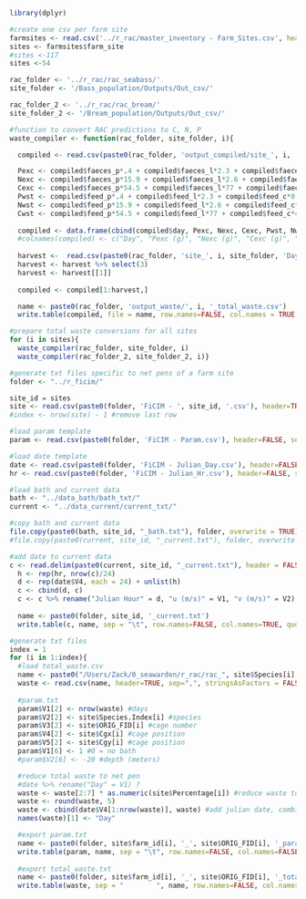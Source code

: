 ```r
library(dplyr)

#create one csv per farm site
farmsites <- read.csv('../r_rac/master_inventory - Farm_Sites.csv', header=TRUE, sep=",")
sites <- farmsites$farm_site
#sites <-117
sites <-54

rac_folder <- '../r_rac/rac_seabass/'
site_folder <- '/Bass_population/Outputs/Out_csv/'

rac_folder_2 <- '../r_rac/rac_bream/'
site_folder_2 <- '/Bream_population/Outputs/Out_csv/'
```

```r
#function to convert RAC predictions to C, N, P
waste_compiler <- function(rac_folder, site_folder, i){

  compiled <- read.csv(paste0(rac_folder, 'output_compiled/site_', i, '_compiled.csv'), header=TRUE, sep=",")

  Pexc <- compiled$faeces_p*.4 + compiled$faeces_l*2.3 + compiled$faeces_c*0
  Nexc <- compiled$faeces_p*15.9 + compiled$faeces_l*2.6 + compiled$faeces_c*0
  Cexc <- compiled$faeces_p*54.5 + compiled$faeces_l*77 + compiled$faeces_c*40
  Pwst <- compiled$feed_p*.4 + compiled$feed_l*2.3 + compiled$feed_c*0
  Nwst <- compiled$feed_p*15.9 + compiled$feed_l*2.6 + compiled$feed_c*0
  Cwst <- compiled$feed_p*54.5 + compiled$feed_l*77 + compiled$feed_c*40
  
  compiled <- data.frame(cbind(compiled$day, Pexc, Nexc, Cexc, Pwst, Nwst, Cwst))
  #colnames(compiled) <- c("Day", "Pexc (g)", "Nexc (g)", "Cexc (g)", "Pwst (g)", "Nwst (g)", "Cwst (g)")
  
  harvest <-  read.csv(paste0(rac_folder, 'site_', i, site_folder, 'Days_to_commercial_size.csv'))
  harvest <- harvest %>% select(3)
  harvest <- harvest[[1]]
  
  compiled <- compiled[1:harvest,] 

  name <- paste0(rac_folder, 'output_waste/', i, '_total_waste.csv')
  write.table(compiled, file = name, row.names=FALSE, col.names = TRUE, sep=",")}

#prepare total waste conversions for all sites
for (i in sites){
  waste_compiler(rac_folder, site_folder, i)
  waste_compiler(rac_folder_2, site_folder_2, i)}
```

```r
#generate txt files specific to net pens of a farm site
folder <- "../r_ficim/"

site_id = sites
site <- read.csv(paste0(folder, 'FiCIM - ', site_id, '.csv'), header=TRUE, sep=",", stringsAsFactors = FALSE)
#index <- nrow(site) - 1 #remove last row

#load param template
param <- read.csv(paste0(folder, 'FiCIM - Param.csv'), header=FALSE, sep=",", stringsAsFactors = FALSE)

#load date template
date <- read.csv(paste0(folder, 'FiCIM - Julian_Day.csv'), header=FALSE, sep=",", stringsAsFactors = FALSE)
hr <- read.csv(paste0(folder, 'FiCIM - Julian_Hr.csv'), header=FALSE, sep=",", stringsAsFactors = FALSE)

#load bath and current data
bath <- "../data_bath/bath_txt/"
current <- "../data_current/current_txt/"

#copy bath and current data
file.copy(paste0(bath, site_id, "_bath.txt"), folder, overwrite = TRUE) #xport bath
#file.copy(paste0(current, site_id, "_current.txt"), folder, overwrite = TRUE) #export current

#add date to current data
c <- read.delim(paste0(current, site_id, "_current.txt"), header = FALSE, sep = "\t")
  h <- rep(hr, nrow(c)/24)
  d <- rep(date$V4, each = 24) + unlist(h)
  c <- cbind(d, c)
  c <- c %>% rename("Julian Hour" = d, "u (m/s)" = V1, "v (m/s)" = V2)
  
  name <- paste0(folder, site_id, '_current.txt')
  write.table(c, name, sep = "\t", row.names=FALSE, col.names=TRUE, quote = FALSE)
```

```r
#generate txt files
index = 1
for (i in 1:index){
  #load total_waste.csv
  name <- paste0("/Users/Zack/0_seawarden/r_rac/rac_", site$Species[i], '/output_waste/', site$farm_id[i], '_total_waste.csv')
  waste <- read.csv(name, header=TRUE, sep=",", stringsAsFactors = FALSE)
  
  #param.txt
  param$V1[2] <- nrow(waste) #days
  param$V2[2] <- site$Species.Index[i] #species
  param$V3[2] <- site$ORIG_FID[i] #cage number
  param$V4[2] <- site$Cgx[i] #cage position
  param$V5[2] <- site$Cgy[i] #cage position
  param$V1[6] <- 1 #0 = no bath
  #param$V2[6] <- -20 #depth (meters)

  #reduce total waste to net pen
  #date %>% rename("Day" = V1) ?
  waste <- waste[2:7] * as.numeric(site$Percentage[i]) #reduce waste total to net pen size
  waste <- round(waste, 5)
  waste <- cbind(date$V4[1:nrow(waste)], waste) #add julian date, combine with waste
  names(waste)[1] <- "Day"

  #export param.txt
  name <- paste0(folder, site$farm_id[i], '_', site$ORIG_FID[i], '_param_', site$Species[i], '.txt')
  write.table(param, name, sep = "\t", row.names=FALSE, col.names=FALSE, quote = FALSE)
  
  #export total_waste.txt
  name <- paste0(folder, site$farm_id[i], '_', site$ORIG_FID[i], '_total_waste_', site$Species[i], '.txt')
  write.table(waste, sep = "        ", name, row.names=FALSE, col.names=TRUE, quote = FALSE)}
```
